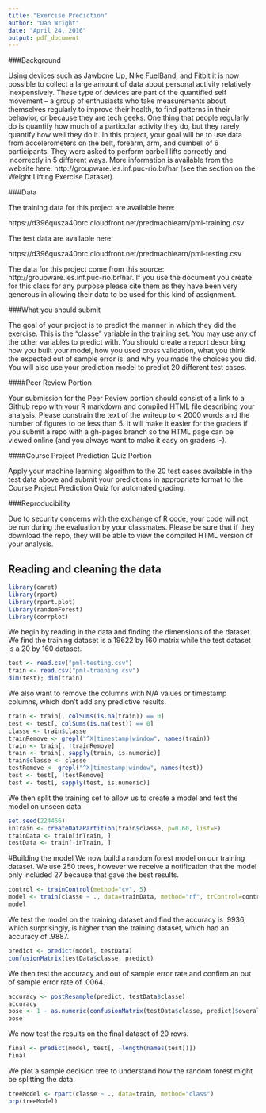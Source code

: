 ```yaml
---
title: "Exercise Prediction"
author: "Dan Wright"
date: "April 24, 2016"
output: pdf_document
---
```


###Background

Using devices such as Jawbone Up, Nike FuelBand, and Fitbit it is now possible to collect a large amount of data about personal activity relatively inexpensively. These type of devices are part of the quantified self movement – a group of enthusiasts who take measurements about themselves regularly to improve their health, to find patterns in their behavior, or because they are tech geeks. One thing that people regularly do is quantify how much of a particular activity they do, but they rarely quantify how well they do it. In this project, your goal will be to use data from accelerometers on the belt, forearm, arm, and dumbell of 6 participants. They were asked to perform barbell lifts correctly and incorrectly in 5 different ways. More information is available from the website here: http://groupware.les.inf.puc-rio.br/har (see the section on the Weight Lifting Exercise Dataset).

###Data

The training data for this project are available here:

https://d396qusza40orc.cloudfront.net/predmachlearn/pml-training.csv

The test data are available here:

https://d396qusza40orc.cloudfront.net/predmachlearn/pml-testing.csv

The data for this project come from this source: http://groupware.les.inf.puc-rio.br/har. If you use the document you create for this class for any purpose please cite them as they have been very generous in allowing their data to be used for this kind of assignment.

###What you should submit

The goal of your project is to predict the manner in which they did the exercise. This is the "classe" variable in the training set. You may use any of the other variables to predict with. You should create a report describing how you built your model, how you used cross validation, what you think the expected out of sample error is, and why you made the choices you did. You will also use your prediction model to predict 20 different test cases.

####Peer Review Portion

Your submission for the Peer Review portion should consist of a link to a Github repo with your R markdown and compiled HTML file describing your analysis. Please constrain the text of the writeup to < 2000 words and the number of figures to be less than 5. It will make it easier for the graders if you submit a repo with a gh-pages branch so the HTML page can be viewed online (and you always want to make it easy on graders :-).

####Course Project Prediction Quiz Portion

Apply your machine learning algorithm to the 20 test cases available in the test data above and submit your predictions in appropriate format to the Course Project Prediction Quiz for automated grading.

###Reproducibility

Due to security concerns with the exchange of R code, your code will not be run during the evaluation by your classmates. Please be sure that if they download the repo, they will be able to view the compiled HTML version of your analysis.

## Reading and cleaning the data
```r
library(caret)
library(rpart)
library(rpart.plot)
library(randomForest)
library(corrplot)
```
We begin by reading in the data and finding the dimensions of the dataset. We find the training dataset is a 19622 by 160 matrix while the test dataset is a 20 by 160 dataset. 
```r
test <- read.csv("pml-testing.csv")
train <- read.csv("pml-training.csv")
dim(test); dim(train)
```
We also want to remove the columns with N/A values or timestamp columns, which don't add any predictive results.
```r
train <- train[, colSums(is.na(train)) == 0] 
test <- test[, colSums(is.na(test)) == 0] 
classe <- train$classe
trainRemove <- grepl("^X|timestamp|window", names(train))
train <- train[, !trainRemove]
train <- train[, sapply(train, is.numeric)]
train$classe <- classe
testRemove <- grepl("^X|timestamp|window", names(test))
test <- test[, !testRemove]
test <- test[, sapply(test, is.numeric)]
```

We then split the training set to allow us to create a model and test the model on unseen data. 
```r
set.seed(224466)
inTrain <- createDataPartition(train$classe, p=0.60, list=F)
trainData <- train[inTrain, ]
testData <- train[-inTrain, ]
```

#Building the model
We now build a random forest model on our training dataset. We use 250 trees, however we receive a notification that the model only included 27 because that gave the best results. 
```r
control <- trainControl(method="cv", 5)
model <- train(classe ~ ., data=trainData, method="rf", trControl=control, ntree=250)
model
```

We test the model on the training dataset and find the accuracy is .9936, which surprisingly, is higher than the training dataset, which had an accuracy of .9887.
```r
predict <- predict(model, testData)
confusionMatrix(testData$classe, predict)
```

We then test the accuracy and out of sample error rate and confirm an out of sample error rate of .0064.
```r
accuracy <- postResample(predict, testData$classe)
accuracy
oose <- 1 - as.numeric(confusionMatrix(testData$classe, predict)$overall[1])
oose
```

We now test the results on the final dataset of 20 rows.
```r
final <- predict(model, test[, -length(names(test))])
final
```

We plot a sample decision tree to understand how the random forest might be splitting the data.
```r
treeModel <- rpart(classe ~ ., data=train, method="class")
prp(treeModel)
```
